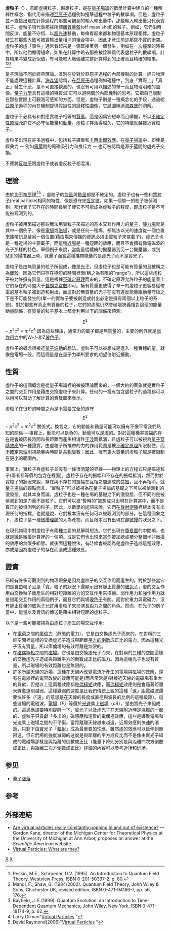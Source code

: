 
{{expand|time=2012-02-04T13:56:52+00:00}}
'''虛粒子'''（{{lang-en|virtual particle}}），意即虛構粒子、假想粒子，是在[[量子場論|量子場論]]的數學計算中建立的一種解釋性概念，指代用來描述[[亞原子|亞原子]]過程例如撞擊過程中粒子的數學項。但是，虛粒子並不直接出現在計算過程的那些可觀測的輸入輸出量中，那些輸入輸出量只代表實粒子。虛粒子項代表那些所謂[[離殼|離質量殼]](off mass shell)的粒子。例如，它們沿時間反演、能量不守恒、以[[超光速|超光速]]移動，每條看起來都和物理基本原理相悖。虛粒子發生在那些大致可被實輸出量相消的組合項中，因此才産生前述那些不實的衝突。虛粒子的虛「事件」通常看起來是一個緊接著另一個發生，例如在一次撞擊的時長中，所以他們顯得短命。如果在計算中略去那些被詮釋爲代表虛粒子的數學項，計算結果將變成近似值，有可能較大地偏離完整計算得到的正確而且精確的結果。<ref> Peskin, M.E., Schroeder, D.V. (1995). An Introduction to Quantum Field Theory, Westview Press, ISBN 0-201-50397-2, p. 80.</ref><ref>Mandl, F., Shaw, G. (1984/2002). Quantum Field Theory, John Wiley & Sons, Chichester UK, revised edition, ISBN 0-471-94186-7, pp. 56, 176.</ref><ref>
Bayfield, J. E.(1999). Quantum Evolution: an Introduction to Time-Dependent Quantum Mechanics, John Wiley, New York, ISBN 0-471-18174-9, p. 62.</ref>

量子理論不同於經典理論。區別在於對於亞原子過程的內部機制的計算。經典物理不能處理這種計算。[[海森堡|海森堡]]認爲，在[[亞原子|亞原子]]過程例如碰撞中，到底「實際上」「真正」發生什麽，是不可直接觀測的，也沒有可用以描述的單一而且物理明確的圖像。[[量子力學|量子力學]]具有這樣的特質:即它可以避開關於內部機制的思考。它把自己限制在那些實際上可觀測可感知的方面。但是，虛粒子則是一種概念化的手段，通過給[[亞原子|亞原子]]過程的內在機制提供假設性的詮釋性圖像，它試圖繞過[[海森堡|海森堡]]的洞察。

虛粒子不必具有和對應實粒子相等的[[質量|質量]]。這是因爲它短命而且瞬變，所以[[不確定性原理|不確定性原理]]允許它不必守恒[[能量|能量]]和[[動量|動量]]。虛粒子存活得越久，它的特徵就越接近實粒子。

虛粒子出現在許多過程中，包括粒子擴散和[[卡西米爾效應|卡西米爾效應]]。在[[量子場論|量子場論]]中，即使是經典力 -- 例如[[電荷|電荷]]間的電磁吸引力和推斥力 -- 也可被認爲是源于[[荷_(物理)|荷]]間的虛光子交換。

不應將[[反粒子|反粒子]]跟虛粒子或者虛反粒子相混淆。

==理論==
由於[[測不準原理|測不準原理]]<ref>Larry Gilman"[http://science.jrank.org/pages/7195/Virtual-Particles.html Virtual Particles] {{Wayback|url=http://science.jrank.org/pages/7195/Virtual-Particles.html |date=20210508185726 }}"</ref><ref>David Raymond(2006)"[http://physics.nmt.edu/~raymond/classes/ph13xbook/node144.html Virtual Particles] {{Wayback|url=http://physics.nmt.edu/~raymond/classes/ph13xbook/node144.html |date=20080908054135 }}"</ref> ，虛粒子的[[能量|能量]]與[[動量|動量]]都是不確定的。虛粒子也有一些和[[實粒子|實粒子]](real particle)相同的特性，像是遵守[[守恆定律|守恆定律]]。如果一個單一的粒子被偵測到，那代表了它存在的時間長到了使它不可能成為虛粒子的程度，即虚粒子是不可能被观测到的。

虛粒子被用來描述那些無法用實粒子來描述的基本交互作用力的[[量子|量子]]，[[靜力場|靜力場]]就是其中一個例子，像是[[電場|電場]]或[[磁場|磁場]]，或是任何一種場，都無法以光的速度從一個位置來攜帶訊息至另一個位置(藉由場來傳播的資訊必須由實粒子來當載子)。[[虛光子|虛光子]]也是一種近場的主要載子，而這種[[近場|近場]]是一種短距的效應，而且不會擁有像電磁波的光子那樣的特色。舉個例子來說，當能量從纏繞的變壓器到另一台變壓器，或到[[MRI|MRI]]的掃描器上時，就量子而言這種攜帶能量的是虛光子而不是實光子。

虛粒子是由無質量的粒子所組成，像是[[光子|光子]]，但虛粒子也是可能有質量的且被稱之為[[離殼|離殼]]。因為它們只存在極短的時間裡面(稱之為有限的"range")，所以這些虛粒子被允許擁有質量。這是根據[[不確定原理|不確定原理]]而來的，不確定原理允許粒子的能量乘上它們存在的時間大于[[普朗克常數|普朗克常數]]即可。擁有質量更使得了單一的虛粒子更容易從帶電的基本粒子被創造和射出，而這對於無質量的光子在沒有違反能量跟動量守恆之下是不可能發生的(單一的實粒子要被創造或射出必定是擁有兩個以上粒子的系統)。對於那些有真正有質量的粒子，它們的虛態仍然會破壞狹義相對論理的能量動量關係，有質量的粒子基本上都會利用以下的關係來預測:
:<math>E^{2} </math> − <math> p^{2}c^{2} </math> = <math> m^{2} c^{4}</math> 
因為這些理由，通常力的載子都是無質量的，主要的例外就是[[弱作用力|弱作用力]]中的W+/-和Z[[玻色子|玻色子]]。

虛粒子的概念很接近[[量子波動|量子波動]]的想法。虛粒子可以被想成是進入一種實體的量，就像是電場一般，而這個量是在量子力學所要求的期望值附近擾動。

==性質==
虛粒子的這個概念是從量子場論裡的微擾理論而來的，一個大約的圖象就是實粒子之間的交互作用是藉由交換虛粒子來計算。任何的一種有包含虛粒子的過程都可以以用可以幫助了解計算的費曼圖來表示。

虛粒子在很短的時間之內是不需要完全的遵守:<math>E^{2} </math> − <math> p^{2}c^{2} </math> = <math> m^{2} c^{4}</math> 關係式。換言之，它的動能和動量可能可以擁有不像平常我們熟知的關係---事實上，動能可以是負的，動量可以是[[虛數|虛]]的。對於這種機率振福的存在是會被因長時間和長距離而產生相消性[[干涉|干涉]]而抵消，且虛粒子可以被視為[[量子穿隧效應|量子穿隧效應]]的一種證實。由虛粒子所攜帶的力的作用範圍是被[[不確定原理|不確定原理]]所限制住，而[[不確定原理|不確定原理]]則視能量與時間是[[共軛|共軛]]變數；因此，擁有更大質量的虛粒子越是被限制在更小的範圍內。

事實上，實粒子與虛粒子並沒有一條很清楚的界線——物理上的方程式只是描述粒子(兩者都等價的包含在裡面)。虛粒子存在的振幅和不存在的振幅抵消，然而對於實粒子的狀況來說，存在與不存在的振幅在互相之間達成的[[共振|共振]]，且不再相消。就[[量子場論|量子場論]]的觀點而言，“實粒子”可以被視為在量子場論的基礎之下可以被偵測到的激發態。就其本身而論，虛粒子也是一種在場的基礎之下的激發態，但不同的是被偵測到的是力而不是粒子。它們可以被“暫時的”被想成只出現在計算當中，而不是真正的被偵測到的粒子。因此，以數學的術語來說，它們在[[散射矩陣|散射矩陣]]裡根本沒有出現任何的指標，也就是說，它們根本沒有任何可以被觀測到的部分。在這種圖象之下，虛粒子是一種[[微擾理論|微擾理論]]的人為產物，而且根本沒有出現在[[非微擾|非微擾]]的狀況之下。

在現代物理中對虛粒子有兩種主要的見解與想法。它們出現在[[費曼圖|費曼圖]]的中間項，也就是說是微擾計算裡的一個項。或是它們也出現來當作被加總或積分整個半非微擾的效應的無限多組態。就後面這種說法，有時候會被認為是虛粒子造成這種效應，亦或是因為虛粒子的存在而造成這種效應。

== 證實 ==
已經有許多可觀測到的物理現象是因為虛粒子的交互作用而產生的。對於那些當它們是自由粒子且是「實」粒子的狀況下還顯示出有靜止質量的[[玻色子|玻色子]]，虛的交互作用由交換粒子而產生的相對短距離的力的交互作用來描繪。弱作用力和強作用力就是短距交互作用的兩個例子，而且它們與場[[玻色子|玻色子]]有關。而對於重力與電磁力，沒有靜止質量的[[玻色子|玻色子]]允許用虛粒子來扮演長距力之間的角色。然而，在光子的例子當中，能量以及資訊的傳送是藉由相對短距的虛粒子。

以下是一些可能被視為由虛粒子產生的場交互作用:

*在[[電荷|電荷]]之間的[[庫倫力|庫倫力]]（靜態的電力）。它是由交換虛光子而來的。在對稱的三維空間裡這樣的交換虛光子造成與距離[[平方倒數|平方的倒數]]成正比的電力。因為這種光子沒有質量，所以庫倫場的有效距離是無限的。
*在[[磁偶極矩|磁偶極矩]]之間的[[磁場|磁場]]。它也是由交換虛光子而來，在對稱的三維的空間這樣的交換虛光子造成與距離平方的倒數成正比的磁力。因為這種光子也沒有質量，所以磁場的有效距離也是無限的。
*許多所謂天線的[[近場|近場]]，這種在天線內改變電流所產生的電場與磁場的效應，還有在電線裡的電容改變的效應可能是(而且常常是)對接近天線的電磁場有重大的貢獻，但是以上這兩種效應都是[[偶極矩|偶極矩]]效應，而[[偶極矩|偶極矩]]效應則是會隨著距離天線愈遠則越弱，這種變弱的速度是比我們傳統上說的這種「遠」距電磁波還要快許多（「遠」的意思是在天線的長度或直徑與波長的比例的這種級距）。這些遠場的電磁波，[[電場|電場]]（<math>E</math>）等價於[[光速|光速]]乘上[[磁場|磁場]]（<math>cB</math>），是由實光子來組成的。這邊應該要特別提醒一下，實光子以及虛光子在天線附近時是混雜的一起的，虛粒子只貢獻「多出的」磁感應和短暫的電偶極效應，這些是導致電場和光速乘上磁場之間的不平衡。當距離離天線越來越遠，近場效應則快速的消逝，只剩下由實光子「[[輻射|輻射]]」成為最重要的性應。雖然虛的效應可以延伸到無限遠，但它們場的強度減弱的速度是與距離的平方成反比而不是像由實光子組成的電磁場那樣是與距離的倒數成正比（能量下降則分別是與距離四次方倒數成正比，與距離二次方倒數成正比）詳細的內容可以參考[[近场|近场]]和[[远场|远场]]。

== 参见 ==
* [[量子涨落|量子涨落]]

== 参考 ==
{{Reflist}}

==外部連結==
* [http://www.sciam.com/article.cfm?id=are-virtual-particles-rea Are virtual particles really constantly popping in and out of existence?] — Gordon Kane, director of the Michigan Center for Theoretical Physics at the University of Michigan at Ann Arbor, proposes an answer at the ''Scientific American'' website.
* [http://profmattstrassler.com/articles-and-posts/particle-physics-basics/virtual-particles-what-are-they/ Virtual Particles: What are they?] {{Wayback|url=http://profmattstrassler.com/articles-and-posts/particle-physics-basics/virtual-particles-what-are-they/ |date=20160424055053 }}


[[Category:粒子物理學|X]]
[[Category:量子場論|X]]